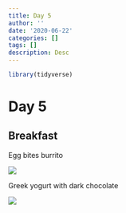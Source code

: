 ```yaml
---
title: Day 5
author: ''
date: '2020-06-22'
categories: []
tags: []
description: Desc
---
```


```r
library(tidyverse)

```

# Day 5

## Breakfast

Egg bites burrito

![](/img/breakfast5_1.jpg)


Greek yogurt with dark chocolate

![](/img/breakfast5_2.jpg)